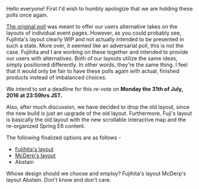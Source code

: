 Hello everyone! First I'd wish to humbly apologize that we are holding these polls once again.

[http://kancolle.wikia.com/wiki/Thread:457770 The original poll] was meant to offer our users alternative takes on the layouts of individual event pages.
However, as you could probably see, Fujihita's layout clearly WIP and not actually intended to be presented in such a state.
More over, it seemed like an adversarial poll, this is not the case. Fujihita and I are working on these together and intended to provide our users with alternatives.
Both of our layouts utilize the same ideas, simply positioned differently. In other words, they're the same thing.
I feel that it would only be fair to have these polls again with actual, finished products instead of imbalanced choices.

We intend to set a deadline for this re-vote on '''Monday the 31th of July, 2016 at 23:59hrs JST.'''

Also, after much discussion, we have decided to drop the old layout, since the new build is just an upgrade of the old layout.
Furthermore, Fuji's layout is basically the old layout with the new scrollable interactive map and the re-organized Spring E6 content.

The following finalized options are as follows -
*[http://kancolle.wikia.com/wiki/Sandbox/Event/E-6_formatted Fujihita's layout]
*[http://kancolle.wikia.com/wiki/User:McDerp/Sandbox/E-1 McDerp's layout]
*Abstain

<poll>
Whose design should we choose and employ?
Fujihita's layout
McDerp's layout
Abstain. Don't know and don't care.
</poll><ac_metadata title="[RE-VOTE] &quot;Event User Interface&quot; re-design/overhaul" notify_everyone="1469420399"> </ac_metadata>